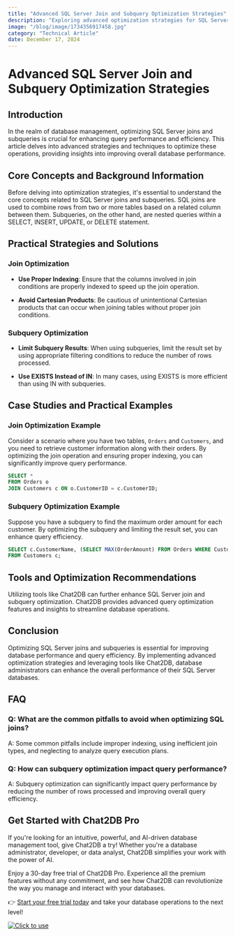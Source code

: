 ```yaml
---
title: "Advanced SQL Server Join and Subquery Optimization Strategies"
description: "Exploring advanced optimization strategies for SQL Server joins and subqueries to improve query performance and efficiency."
image: "/blog/image/1734356917458.jpg"
category: "Technical Article"
date: December 17, 2024
---
```


# Advanced SQL Server Join and Subquery Optimization Strategies


<Authors date="December 17, 2024">
  <Author name="Aiden Stone" link="https://chat2db.ai" />
</Authors>

## Introduction

In the realm of database management, optimizing SQL Server joins and subqueries is crucial for enhancing query performance and efficiency. This article delves into advanced strategies and techniques to optimize these operations, providing insights into improving overall database performance.

## Core Concepts and Background Information

Before delving into optimization strategies, it's essential to understand the core concepts related to SQL Server joins and subqueries. SQL joins are used to combine rows from two or more tables based on a related column between them. Subqueries, on the other hand, are nested queries within a SELECT, INSERT, UPDATE, or DELETE statement.

## Practical Strategies and Solutions

### Join Optimization

- **Use Proper Indexing**: Ensure that the columns involved in join conditions are properly indexed to speed up the join operation.

- **Avoid Cartesian Products**: Be cautious of unintentional Cartesian products that can occur when joining tables without proper join conditions.

### Subquery Optimization

- **Limit Subquery Results**: When using subqueries, limit the result set by using appropriate filtering conditions to reduce the number of rows processed.

- **Use EXISTS Instead of IN**: In many cases, using EXISTS is more efficient than using IN with subqueries.

## Case Studies and Practical Examples

### Join Optimization Example

Consider a scenario where you have two tables, `Orders` and `Customers`, and you need to retrieve customer information along with their orders. By optimizing the join operation and ensuring proper indexing, you can significantly improve query performance.

```sql
SELECT *
FROM Orders o
JOIN Customers c ON o.CustomerID = c.CustomerID;
```

### Subquery Optimization Example

Suppose you have a subquery to find the maximum order amount for each customer. By optimizing the subquery and limiting the result set, you can enhance query efficiency.

```sql
SELECT c.CustomerName, (SELECT MAX(OrderAmount) FROM Orders WHERE CustomerID = c.CustomerID) AS MaxOrderAmount
FROM Customers c;
```

## Tools and Optimization Recommendations

Utilizing tools like Chat2DB can further enhance SQL Server join and subquery optimization. Chat2DB provides advanced query optimization features and insights to streamline database operations.

## Conclusion

Optimizing SQL Server joins and subqueries is essential for improving database performance and query efficiency. By implementing advanced optimization strategies and leveraging tools like Chat2DB, database administrators can enhance the overall performance of their SQL Server databases.

## FAQ

### Q: What are the common pitfalls to avoid when optimizing SQL joins?

A: Some common pitfalls include improper indexing, using inefficient join types, and neglecting to analyze query execution plans.

### Q: How can subquery optimization impact query performance?

A: Subquery optimization can significantly impact query performance by reducing the number of rows processed and improving overall query efficiency.


## Get Started with Chat2DB Pro

If you're looking for an intuitive, powerful, and AI-driven database management tool, give Chat2DB a try! Whether you're a database administrator, developer, or data analyst, Chat2DB simplifies your work with the power of AI.

Enjoy a 30-day free trial of Chat2DB Pro. Experience all the premium features without any commitment, and see how Chat2DB can revolutionize the way you manage and interact with your databases.

👉 [Start your free trial today](https://chat2db.ai/pricing) and take your database operations to the next level!


[![Click to use](/image/blog/bg/chat2db.jpg)](https://chat2db.ai/)
